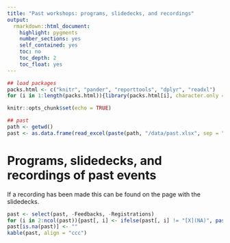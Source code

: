 ```yaml
---
title: "Past workshops: programs, slidedecks, and recordings"
output: 
  rmarkdown::html_document:
    highlight: pygments
    number_sections: yes
    self_contained: yes
    toc: no
    toc_depth: 2
    toc_float: yes
---
```


```r
## load packages
packs.html <- c("knitr", "pander", "reporttools", "dplyr", "readxl")
for (i in 1:length(packs.html)){library(packs.html[i], character.only = TRUE)}

knitr::opts_chunk$set(echo = TRUE)

## past
path <- getwd()
past <- as.data.frame(read_excel(paste(path, "/data/past.xlsx", sep = ""), col_types = NULL))
```

# Programs, slidedecks, and recordings of past events

If a recording has been made this can be found on the page with the slidedecks.

```r
past <- select(past, -Feedbacks, -Registrations)
for (i in 2:ncol(past)){past[, i] <- ifelse(past[, i] != "[X](NA)", paste("[X](", past[, i], ")", sep = ""), "")}
past[is.na(past)] <- ""
kable(past, align = "ccc")
```


